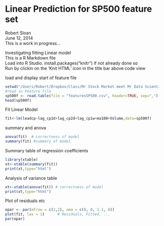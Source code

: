 Linear Prediction for SP500 feature set
======================================
Robert Sloan    
June 12, 2014    
This is a work in progress...    
    
Investigating fitting Linear model    
This is a R Markdown file    
Load into R Studio.  install.packages("knitr") if not already done so    
Run by clickin on the 'Knit HTML' icon in the title bar above code view    
    
load and display start of feature file   
    
```r
setwd("/Users/Robert/Dropbox/Class/Mr Stock Market meet Mr Data Scientist/data")
#read in Feature file
sp500f <- read.table(file = "featuresSP500.csv", header=TRUE, sep=",")
head(sp500f)   
```
    
Fit Linear Model    
    
```r
fit<-lm(leadcp~lag_cp1d+lag_cp2d+lag_cp1w+ma100+Volume,data=sp500f)
```   
           
summary and anova    

```r
anova(fit)  # correctness of model
summary(fit) #summary of model
```
    
Summary table of regression coefficients    
    
```r
library(xtable)
xt<-xtable(summary(fit))
print(xt,type="html")
```


Analysis of variance table    
    
```r
xt<-xtable(anova(fit)) # correctness of model
print(xt,type="html") 
```    
 
   
Plot of residuals etc    
    
```r
opar <- par(mfrow = c(2,2), oma = c(0, 0, 1.1, 0))
plot(fit, las = 1)      # Residuals, Fitted, ...
par(opar)
```




